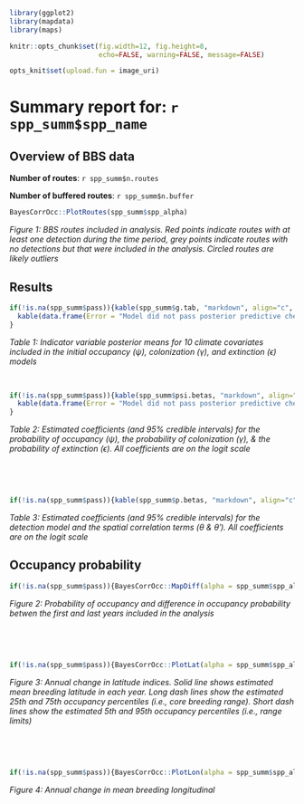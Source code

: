 ```r
library(ggplot2)
library(mapdata)
library(maps)

knitr::opts_chunk$set(fig.width=12, fig.height=8, 
                      echo=FALSE, warning=FALSE, message=FALSE)

opts_knit$set(upload.fun = image_uri)

```
# Summary report for: `r spp_summ$spp_name`


## Overview of BBS data

**Number of routes**: `r spp_summ$n.routes`  

**Number of buffered routes**: `r spp_summ$n.buffer`

```r
BayesCorrOcc::PlotRoutes(spp_summ$spp_alpha)
```
*Figure 1: BBS routes included in analysis. Red points indicate routes with at least one detection during the time period, grey points indicate routes with no detections but that were included in the analysis. Circled routes are likely outliers*


## Results

```r
if(!is.na(spp_summ$pass)){kable(spp_summ$g.tab, "markdown", align="c", padding=2)}else{
  kable(data.frame(Error = "Model did not pass posterior predictive checks"), format = "markdown", align="c")
}
```
*Table 1: Indicator variable posterior means for 10 climate covariates included in the initial occupancy ($\psi$), colonization ($\gamma$), and extinction ($\epsilon$) models*  

&nbsp;
&nbsp;

```r
if(!is.na(spp_summ$pass)){kable(spp_summ$psi.betas, "markdown", align="c", padding=2)}else{
  kable(data.frame(Error = "Model did not pass posterior predictive checks"), format = "markdown", align="c")
}
```
*Table 2: Estimated coefficients (and 95% credible intervals) for the probability of occupancy ($\psi$), the probability of colonization ($\gamma$), & the probability of extinction ($\epsilon$). All coefficients are on the logit scale*  

&nbsp;

&nbsp;


```r
if(!is.na(spp_summ$pass)){kable(spp_summ$p.betas, "markdown", align="c", padding=2)}
```
*Table 3: Estimated coefficients (and 95% credible intervals) for the detection model and the spatial correlation terms ($\theta$ & $\theta'$). All coefficients are on the logit scale*  


## Occupancy probability
```r
if(!is.na(spp_summ$pass)){BayesCorrOcc::MapDiff(alpha = spp_summ$spp_alpha)}
```
*Figure 2: Probability of occupancy and difference in occupancy probability betwen the first and last years included in the analysis*

&nbsp;

&nbsp;

```r
if(!is.na(spp_summ$pass)){BayesCorrOcc::PlotLat(alpha = spp_summ$spp_alpha)}
```
*Figure 3: Annual change in latitude indices. Solid line shows estimated mean breeding latitude in each year. Long dash lines show the estimated 25th and 75th occupancy percentiles (i.e., core breeding range). Short dash lines show the estimated 5th and 95th occupancy percentiles (i.e., range limits)*   

&nbsp;

&nbsp;


```r
if(!is.na(spp_summ$pass)){BayesCorrOcc::PlotLon(alpha = spp_summ$spp_alpha)}
```
*Figure 4: Annual change in mean breeding longitudinal*   

